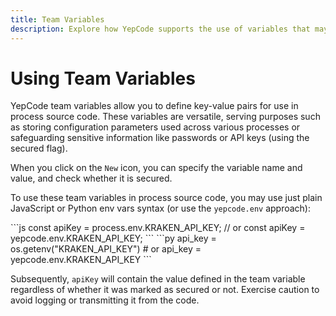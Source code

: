 ```yaml
---
title: Team Variables
description: Explore how YepCode supports the use of variables that may contain sensitive information.
---
```



# Using Team Variables

YepCode team variables allow you to define key-value pairs for use in process source code. These variables are versatile, serving purposes such as storing configuration parameters used across various processes or safeguarding sensitive information like passwords or API keys (using the secured flag).

<Screenshot src="team-variables-list.png" />

When you click on the `New` icon, you can specify the variable name and value, and check whether it is secured.

<Screenshot src="team-variables-new.png" />

To use these team variables in process source code, you may use just plain JavaScript or Python env vars syntax (or use the `yepcode.env` approach):

<Tabs syncKey="programming-language">
  <TabItem label="JavaScript" icon="seti:javascript">
```js
const apiKey = process.env.KRAKEN_API_KEY;
// or
const apiKey = yepcode.env.KRAKEN_API_KEY;
```
  </TabItem>
  <TabItem label="Python" icon="seti:python">
```py
api_key = os.getenv("KRAKEN_API_KEY")
# or
api_key = yepcode.env.KRAKEN_API_KEY
```
  </TabItem>
</Tabs>

Subsequently, `apiKey` will contain the value defined in the team variable regardless of whether it was marked as secured or not. Exercise caution to avoid logging or transmitting it from the code.
